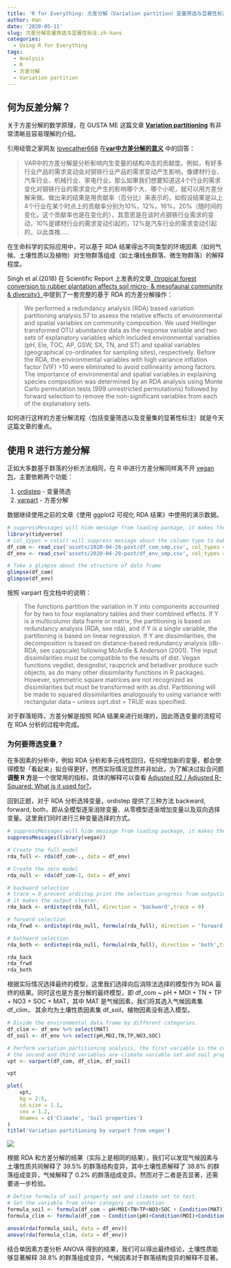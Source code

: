 ---
title: 'R for Everything: 方差分解（Variation partition）变量筛选与显著性标注'
author: Han
date: '2020-05-11'
slug: 方差分解变量筛选与显著性标注.zh-hans
categories:
  - Using R for Everything
tags:
  - Analysis
  - R
  - 方差分解
  - Variation partition
---

## 何为反差分解？


关于方差分解的数学原理，在 GUSTA ME 这篇文章 **[Variation partitioning](https://mb3is.megx.net/gustame/constrained-analyses/variation-partitioning)** 有非常清晰且容易理解的介绍。


引用经管之家网友 [lovecather668](https://bbs.pinggu.org/home.php?mod=space&uid=1801145) 在**[var中方差分解的意义](https://bbs.pinggu.org/thread-1125443-1-1.html)** 中的回答：

> VAR中的方差分解是分析影响内生变量的结构冲击的贡献度。例如，有好多行业产品的需求变动会对钢铁行业产品的需求变动产生影响，像建材行业、汽车行业、机械行业、家电行业。那么如果我们想要知道这4个行业的需求变化对钢铁行业的需求变化产生的影响哪个大、哪个小呢，就可以用方差分解来做。做出来的结果是用贡献率（百分比）来表示的，如假设结果是以上4个行业在某个时点上的贡献率分别为10%，12%，16%，20%（随时间的变化，这个贡献率也是在变化的），其意思是在该时点钢铁行业需求的变动，10%是建材行业的需求变动引起的，12%是汽车行业的需求变动引起的，以此类推.....


在生命科学的实际应用中，可以基于 RDA 结果得出不同类型的环境因素（如何气候、土壤性质以及植物）对生物群落组成（如土壤线虫群落、微生物群落）的解释程度。


Singh et al.(2018) 在 Scientific Report 上发表的文章[《tropical forest conversion to rubber plantation affects soil micro- & mesofaunal community & diversity》](https://doi.org/10.1038/s41598-019-42333-4)中提到了一套完整的基于 RDA 的方差分解操作：

> We performed a redundancy analysis (RDA) based variation partitioning analysis 57 to assess the relative effects of environmental and spatial variables on community composition. We used Hellinger transformed OTU abundance data as the response variable and two sets of explanatory variables which included environmental variables (pH, Ele, TOC, AP, GSW, SX, TN, and ST) and spatial variables (geographical co-ordinates for sampling sites), respectively. Before the RDA, the environmental variables with high variance inflation factor (VIF) >10 were eliminated to avoid collinearity among factors. The importance of environmental and spatial variables in explaining species composition was determined by an RDA analysis using Monte Carlo permutation tests (999 unrestricted permutations) followed by forward selection to remove the non-significant variables from each of the explanatory sets.


如何进行这样的方差分解流程（包括变量筛选以及变量集的显著性标注）就是今天这篇文章的重点。

## 使用 R 进行方差分解

正如大多数基于群落的分析方法相同，在 R 中进行方差分解同样离不开 [vegan 包](https://cran.r-project.org/web/packages/vegan/vegan.pdf)，主要依赖两个功能：

1. [ordistep](https://www.rdocumentation.org/packages/vegan/versions/2.4-2/topics/ordistep) - 变量筛选
2. [varpart](https://www.rdocumentation.org/packages/vegan/versions/2.4-2/topics/varpart) - 方差分解

数据继续使用之前的文章《使用 ggplot2 可视化 RDA 结果》中使用的演示数据。

```{r loaddata, message=FALSE}
# suppressMessages will hide message from loading package, it makes the output clearer
library(tidyverse)
# col_types = cols() will suppress message about the column type to make the output clearer
df_com <- read_csv('assets/2020-04-28-post/df_com_smp.csv', col_types = cols())
df_env <- read_csv('assets/2020-04-28-post/df_env_smp.csv', col_types = cols())

# Take a glimpse about the structure of data frame
glimpse(df_com)
glimpse(df_env)
```

按照 varpart 在文档中的说明：

> The functions partition the variation in Y into components accounted for by two to four explanatory tables and their combined effects. If Y is a multicolumn data frame or matrix, the partitioning is based on redundancy analysis (RDA, see rda), and if Y is a single variable, the partitioning is based on linear regression. If Y are dissimilarities, the decomposition is based on distance-based redundancy analysis (db-RDA, see capscale) following McArdle & Anderson (2001). The input dissimilarities must be compatible to the results of dist. Vegan functions vegdist, designdist, raupcrick and betadiver produce such objects, as do many other dissimilarity functions in R packages. However, symmetric square matrices are not recognized as dissimilarities but must be transformed with as.dist. Partitioning will be made to squared dissimilarities analogously to using variance with rectangular data -- unless sqrt.dist = TRUE was specified.


对于群落矩阵，方差分解是按照 RDA 结果来进行处理的，因此筛选变量的流程可在 RDA 分析的过程中完成。

### 为何要筛选变量？

在多因素的分析中，例如 RDA 分析和多元线性回归，任何增加新的变量，都会使得模型「看起来」拟合得更好，然而实际情况显然并非如此，为了解决过拟合问题**调整 R 方**是一个很常用的指标，具体的解释可以查看 [Adjusted R2 / Adjusted R-Squared: What is it used for?](https://www.statisticshowto.com/adjusted-r2/)。

回到正题，对于 RDA 分析选择变量，ordistep 提供了三种方法 backward, forward, both，即从全模型逐渐消除变量、从零模型逐渐增加变量以及双向选择变量。这里我们同时进行三种变量选择的方式。

```{r selected_rda}
# suppressMessages will hide message from loading package, it makes the output clearer
suppressMessages(library(vegan))

# Create the full model
rda_full <- rda(df_com~., data = df_env)

# Create the zero model
rda_null <- rda(df_com~1, data = df_env)

# backward selection
# trace = 0 prevent ordistep print the selection progress from outputing to the console
# it makes the output clearer.
rda_back <- ordistep(rda_full, direction = 'backward',trace = 0)

# forward selection
rda_frwd <- ordistep(rda_null, formula(rda_full), direction = 'forward',trace = 0)

# bothward selection 
rda_both <- ordistep(rda_null, formula(rda_full), direction = 'both',trace = 0)

rda_back
rda_frwd
rda_both
```

根据实际情况选择最终的模型，这里我们选择向后消除法选择的模型作为 RDA 最终的结果。同时这也是方差分解的最终模型，即 df_com ~ pH + MOI + TN + TP + NO3 + SOC + MAT，其中 MAT 是气候因素，我们将其选入气候因素集 df_clim， 其余均为土壤性质因素集 df_soil，植物因素没有选入模型。

```{r vpt_plot, eval=FALSE}
# Divide the environmental data.frame by different categories.
df_clim <- df_env %>% select(MAT)
df_soil <- df_env %>% select(pH,MOI,TN,TP,NO3,SOC)

# Perform variation partitioning analysis, the first variable is the community matrix
# the second and third variables are climate variable set and soil property variable set
vpt <- varpart(df_com, df_clim, df_soil)

vpt

plot(
    vpt,
    bg = 2:5,
    id.size = 1.1,
    cex = 1.2,
    Xnames = c('Climate', 'Soil properties')
)
title('Variation partitioning by varpart from vegan')
```
![](https://picgo-1256649726.cos.ap-chengdu.myqcloud.com/output_5_1.png)

根据 RDA 和方差分解的结果（实际上是相同的结果），我们可以发现气候因素与土壤性质共同解释了 39.5% 的群落结构变异，其中土壤性质解释了 38.8% 的群落组成变异，气候解释了 0.2% 的群落组成变异。然而对于二者是否显著，还需要进一步检验。

```{r vpt_sig_test}
# Define formula of soil property set and climate set to test.
# Set the variable from other category as condition
formula_soil <- formula(df_com ~ pH+MOI+TN+TP+NO3+SOC + Condition(MAT))
formula_clim <- formula(df_com ~ Condition(pH)+Condition(MOI)+Condition(TN)+Condition(TP)+Condition(NO3)+Condition(SOC) + MAT)

anova(rda(formula_soil, data = df_env))
anova(rda(formula_clim, data = df_env))
```

结合单因素方差分析 ANOVA 得到的结果，我们可以得出最终结论，土壤性质能够显著解释 38.8% 的群落组成变异，气候因素对于群落结构变异的解释不显著。